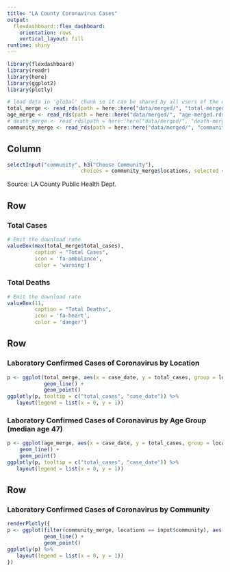 ```yaml
---
title: "LA County Coronavirus Cases"
output: 
  flexdashboard::flex_dashboard:
    orientation: rows
    vertical_layout: fill
runtime: shiny
---
```


```r
library(flexdashboard)
library(readr)
library(here)
library(ggplot2)
library(plotly)

# load data in 'global' chunk so it can be shared by all users of the dashboard
total_merge <- read_rds(path = here::here("data/merged/", "total-merged.rds"))
age_merge <- read_rds(path = here::here("data/merged/", "age-merged.rds"))
# death_merge <- read_rds(path = here::here("data/merged/", "death-merged.rds"))
community_merge <- read_rds(path = here::here("data/merged/", "community-merged.rds"))

```

Column {.sidebar}
-----------------------------------------------------------------------

```r
selectInput("community", h3("Choose Community"), 
                        choices = community_merge$locations, selected = 1)
```

Source: LA County Public Health Dept.

Row
-----------------------------------------------------------------------

### Total Cases

```r
# Emit the download rate
valueBox(max(total_merge$total_cases), 
         caption = "Total Cases", 
         icon = 'fa-ambulance',
         color = 'warning')
```

### Total Deaths

```r
# Emit the download rate
valueBox(11, 
         caption = "Total Deaths", 
         icon = 'fa-heart',
         color = 'danger')
```

Row
-----------------------------------------------------------------------

### Laboratory Confirmed Cases of Coronavirus by Location

```r
p <- ggplot(total_merge, aes(x = case_date, y = total_cases, group = locations, color = locations)) + 
            geom_line() + 
            geom_point()
ggplotly(p, tooltip = c("total_cases", "case_date")) %>% 
   layout(legend = list(x = 0, y = 1))
```

### Laboratory Confirmed Cases of Coronavirus by Age Group (median age 47)

```r
p <- ggplot(age_merge, aes(x = case_date, y = total_cases, group = locations, color = locations)) +
    geom_line() +
    geom_point()
ggplotly(p, tooltip = c("total_cases", "case_date")) %>% 
   layout(legend = list(x = 0, y = 1))
```

Row
-----------------------------------------------------------------------

### Laboratory Confirmed Cases of Coronavirus by Community

```r
renderPlotly({
p <- ggplot(filter(community_merge, locations == input$community), aes(x = case_date, y = total_cases, group = locations, color = locations)) +
            geom_line() +
            geom_point()
ggplotly(p) %>% 
   layout(legend = list(x = 0, y = 1))
})
```